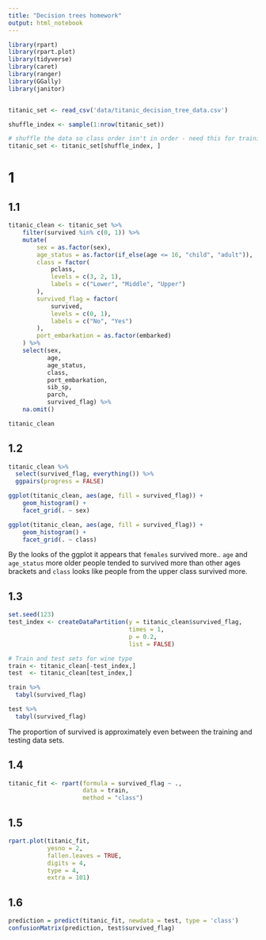 ```yaml
---
title: "Decision trees homework"
output: html_notebook
---
```


```r
library(rpart)
library(rpart.plot)
library(tidyverse)
library(caret)
library(ranger)
library(GGally)
library(janitor)


titanic_set <- read_csv('data/titanic_decision_tree_data.csv')

shuffle_index <- sample(1:nrow(titanic_set))

# shuffle the data so class order isn't in order - need this for training/testing split later on 
titanic_set <- titanic_set[shuffle_index, ]
```

# 1
## 1.1
```r
titanic_clean <- titanic_set %>%
    filter(survived %in% c(0, 1)) %>%
    mutate(
        sex = as.factor(sex),
        age_status = as.factor(if_else(age <= 16, "child", "adult")),
        class = factor(
            pclass,
            levels = c(3, 2, 1),
            labels = c("Lower", "Middle", "Upper")
        ),
        survived_flag = factor(
            survived,
            levels = c(0, 1),
            labels = c("No", "Yes")
        ),
        port_embarkation = as.factor(embarked)
    ) %>%
    select(sex,
           age,
           age_status,
           class,
           port_embarkation,
           sib_sp,
           parch,
           survived_flag) %>%
    na.omit()

titanic_clean
```

## 1.2
```r
titanic_clean %>% 
  select(survived_flag, everything()) %>% 
  ggpairs(progress = FALSE)
```


```r
ggplot(titanic_clean, aes(age, fill = survived_flag)) +
    geom_histogram() +
    facet_grid(. ~ sex)
```


```r
ggplot(titanic_clean, aes(age, fill = survived_flag)) +
    geom_histogram() +
    facet_grid(. ~ class)
```



By the looks of the ggplot it appears that `females` survived more.. 
`age` and `age_status`  more older people tended to survived more than other ages brackets
and `class` looks like people from the upper class survived more.

## 1.3
```r
set.seed(123)
test_index <- createDataPartition(y = titanic_clean$survived_flag, 
                                  times = 1, 
                                  p = 0.2, 
                                  list = FALSE)

# Train and test sets for wine type
train <- titanic_clean[-test_index,]
test  <- titanic_clean[test_index,]
```

```r
train %>% 
  tabyl(survived_flag)
```

```r
test %>% 
  tabyl(survived_flag)
```

The proportion of survived is approximately even between the training and testing data sets.

## 1.4
```r
titanic_fit <- rpart(formula = survived_flag ~ .,
                     data = train,
                     method = "class")
```

## 1.5
```r
rpart.plot(titanic_fit,
           yesno = 2,
           fallen.leaves = TRUE,
           digits = 4,
           type = 4,
           extra = 101)
```

## 1.6
```r
prediction = predict(titanic_fit, newdata = test, type = 'class')
confusionMatrix(prediction, test$survived_flag)
```

